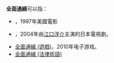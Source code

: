 '''全面通緝'''可以指：
* {{le|全面通緝 (電影)|Keys to Tulsa}}，1997年美國電影
* {{link-ja|全面通緝 (電視劇)|逃亡者_RUNAWAY}}，2004年由[[江口洋介|江口洋介]]主演的日本電視劇。
* [[全面通緝_(遊戲)|全面通緝 (遊戲)]]，2010年电子游戏。
* [[全面通緝_(法律術語)|全面通緝 (法律術語)]]

{{Disambiguation|Cat=四字译名消歧义}}